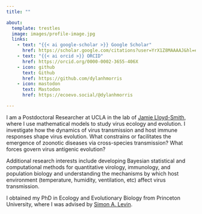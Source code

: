 ```yaml
---
title: ""

about:
  template: trestles
  image: images/profile-image.jpg
  links:
    - text: "{{< ai google-scholar >}} Google Scholar"
      href: https://scholar.google.com/citations?user=YrX1Z8MAAAAJ&hl=en
    - text: "{{< ai orcid >}} ORCID"
      href: https://orcid.org/0000-0002-3655-406X
    - icon: github
      text: Github
      href: https://github.com/dylanhmorris
    - icon: mastodon
      text: Mastodon
      href: https://ecoevo.social/@dylanhmorris

---
```


I am a Postdoctoral Researcher at UCLA in the lab of [Jamie Lloyd-Smith](https://faculty.eeb.ucla.edu/lloydsmith/), where I use mathematical models to study virus ecology and evolution. I investigate how the dynamics of virus transmission and host immune responses shape virus evolution. What constrains or facilitates the emergence of zoonotic diseases via cross-species transmission? What forces govern virus antigenic evolution?

Additional research interests include developing Bayesian statistical and computational methods for quantitative virology, immunology, and population biology and understanding the mechanisms by which host environment (temperature, humidity, ventilation, etc) affect virus transmission. 

I obtained my PhD in Ecology and Evolutionary Biology from Princeton University, where I was advised by [Simon A. Levin](https://slevin.princeton.edu/).